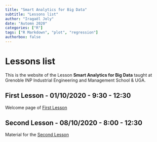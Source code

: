 ```yaml
---
title: "Smart Analytics for Big Data"
subtitle: "Lessons list"
author: "Iragaël Joly"
date: "Automn 2020"
categories: ["R"]
tags: ["R Markdown", "plot", "regression"]
authorbox: false
---
```


# Lessons list

This is the website of the Lesson **Smart Analytics for Big Data** taught at Grenoble INP Industrial Engineering and Management School & UGA.

## First Lesson - 01/10/2020 - 9:30 - 12:30

Welcome page of [First Lesson](../post/first-lesson-october-1rst-2020)

## Second Lesson - 08/10/2020 - 8:00 - 12:30

Material for the [Second Lesson](lesson_2) 

